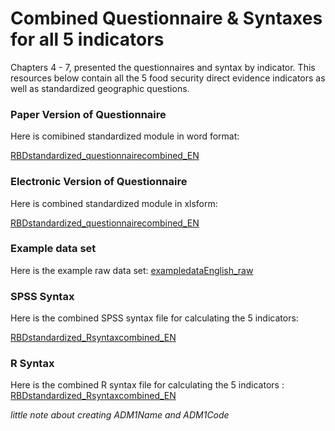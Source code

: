 # Combined Questionnaire & Syntaxes for all 5 indicators

Chapters 4 - 7, presented the questionnaires and syntax by indicator.  This resources below contain all the 5 food security direct evidence indicators as well as standardized geographic questions.

### Paper Version of Questionnaire

Here is comibined standardized module in word format:

[RBDstandardized_questionnairecombined_EN](https://github.com/WFP-VAM/RBD_FS_CH_guide_EN/blob/master/questionnaires/RBDstandardized_questionnairecombined_EN.docx) 

### Electronic Version of Questionnaire

Here is combined standardized module in xlsform:

[RBDstandardized_questionnairecombined_EN](https://github.com/WFP-VAM/RBD_FS_CH_guide_EN/blob/master/questionnaires/RBDstandardized_questionnairecombined_EN.xlsx) 

### Example data set

Here is the example raw data set:
[exampledataEnglish_raw](https://github.com/WFP-VAM/RBD_FS_CH_guide_EN/blob/master/example_datasets/exampledataEnglish_raw.sav) 

### SPSS Syntax

Here is the combined SPSS syntax file for calculating the 5 indicators: 

[RBDstandardized_Rsyntaxcombined_EN](https://github.com/WFP-VAM/RBD_FS_CH_guide_EN/blob/master/syntax/RBDstandardized_Rsyntaxcombined_EN.sps) 

### R Syntax

Here is the combined R syntax file for calculating the 5 indicators : 
[RBDstandardized_Rsyntaxcombined_EN](https://github.com/WFP-VAM/RBD_FS_CH_guide_EN/blob/master/syntax/RBDstandardized_Rsyntaxcombined_EN.R) 

*little note about creating ADM1Name and ADM1Code*
